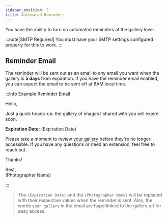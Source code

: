 ```yaml
---
sidebar_position: 5
title: Automated Reminders
---
```


You have the ability to turn on automated reminders at the gallery level.

:::note[SMTP Required]
You must have your SMTP settings configured properly for this to work.
:::

## Reminder Email

The reminder will be sent out as an email to any email you want when the gallery is **5 days** from expiration. If you have the reminder email enabled, you can expect the email to be sent off at 8AM local time.

:::info Example Reminder Email

<div>
  <p>Hello,</p>
  <p>
    Just a quick heads-up: the gallery of images I shared with you will expire
    soon.
  </p>
  <p>
    <strong>Expiration Date:</strong> (Expiration Date)
  </p>
  <p>
    Please take a moment to review
    <a href="#">your gallery</a> before they're no longer accessible.
    If you have any questions or need an extension, feel free to reach out.
  </p>
  <p>Thanks!</p>

  <p>
    Best,<br />
    (Photographer Name)
  </p>
</div>
:::

> The `(Expiration Date)` and the `(Photographer Name)` will be replaced with their respective values when the reminder is sent. Also, the words `your gallery` in the email are hyperlinked to the gallery url for easy access.
